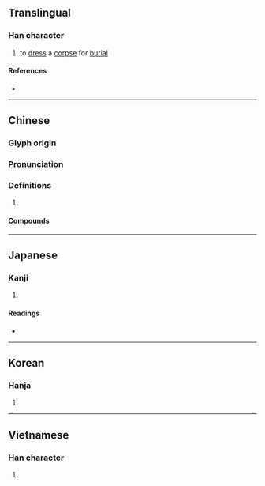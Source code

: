 {{also|殓}}
{{character info/new}}
==Translingual==

===Han character===
{{Han char|rn=78|rad=歹|as=13|sn=17|four=18286|canj=MNOMO|ids=⿰歹僉}}

# to [[dress]] a [[corpse]] for [[burial]]

====References====
* {{Han ref|kx=0583.380|dkj=16590|dj=0976.240|hdz=21395.110|uh=6BAE|ud=27566|bh=C0D4|bd=49364}}

----

==Chinese==
{{zh-forms|s=殓}}

===Glyph origin===
{{Han etym}}

===Pronunciation===
{{zh-pron
|m=liàn
|c=lim6
|mc=y
|oc=y
|ma=
|cat=v
}}

===Definitions===
{{zh-hanzi}}

# {{rfdef|zh}}

====Compounds====
{{zh-der|入殮|含殮|大殮|盛殮|殮殯|收殮|成殮|殯殮|裝殮|殮房}}

----

==Japanese==

===Kanji===
{{ja-kanji|grade=|rs=歹13}}

# {{rfdef|ja|sort=歹13}}

====Readings====
* {{ja-readings|on=[[れん]] (ren)|kun=[[おさめる]] (osameru)}}

----

==Korean==

===Hanja===
{{ko-hanja|hangeul=[[렴]]>[[염]]|eumhun=|rv=ryeom>yeom|mr=ryŏm>yŏm|y=lyem>yem}}

# {{rfdef|ko|sort=歹13}}

----

==Vietnamese==

===Han character===
{{vi-hantu|[[liệm]], [[liễm]], [[lịm]]|rs=歹13}}

# {{rfdef|vi|sort=歹13}}